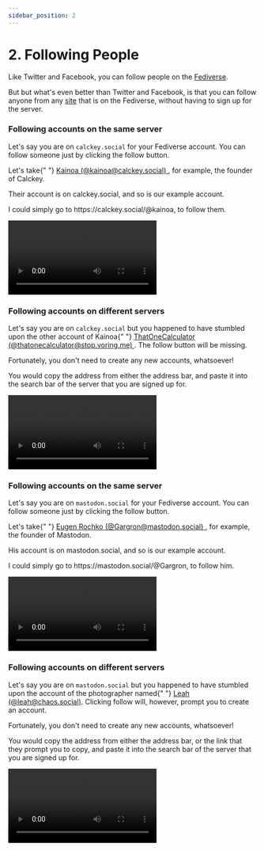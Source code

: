 ```yaml
---
sidebar_position: 2
---
```


# 2. Following People

Like Twitter and Facebook, you can follow people on the [Fediverse](/docs/glossary/fediverse).

But but what's even better than Twitter and Facebook, is that you can follow anyone from any [site](/docs/glossary/site) that is on the Fediverse, without having to sign up for the server.


<Tabs>
	<TabItem value="calckey" label="Calckey" default>
		<div>
			<h3>Following accounts on the same server</h3>
			<p>
				Let's say you are on <code>calckey.social</code> for your Fediverse
				account. You can follow someone just by clicking the follow button.
			</p>
			<p>
				Let's take{" "}
				<a href="https://calckey.social/@kainoa">
					Kainoa (@kainoa@calckey.social)
				</a>
				, for example, the founder of Calckey.
			</p>
			<p>Their account is on calckey.social, and so is our example account.</p>
			<p>
				I could simply go to https://calckey.social/@kainoa, to follow them.
			</p>
			<p>
				<video
					play
					controls
					playsinline
					src={followKainoa}
					style={{ maxWidth: 520 }}
				/>
			</p>
			<h3>Following accounts on different servers</h3>
			<p>
				Let's say you are on <code>calckey.social</code> but you happened to
				have stumbled upon the other account of Kainoa{" "}
				<a href="https://chaos.social/@leah">
					ThatOneCalculator (@thatonecalculator@stop.voring.me)
				</a>
				. The follow button will be missing.
			</p>
			<p>Fortunately, you don't need to create any new accounts, whatsoever!</p>
			<p>
				You would copy the address from either the address bar, and paste it
				into the search bar of the server that you are signed up for.
			</p>
			<p>
				<video
					play
					controls
					playsinline
					src={followThatOneCalculator}
					style={{ maxWidth: 520 }}
				/>
			</p>
		</div>
	</TabItem>
	<TabItem value="mastodon" label="Mastodon">
		<div>
			<h3>Following accounts on the same server</h3>
			<p>
				Let's say you are on <code>mastodon.social</code> for your Fediverse
				account. You can follow someone just by clicking the follow button.
			</p>
			<p>
				Let's take{" "}
				<a href="https://mastodon.social/@Gargron">
					Eugen Rochko (@Gargron@mastodon.social)
				</a>
				, for example, the founder of Mastodon.
			</p>
			<p>His account is on mastodon.social, and so is our example account.</p>
			<p>
				I could simply go to https://mastodon.social/@Gargron, to follow him.
			</p>
			<p>
				<video
					play
					controls
					playsinline
					src={followEugenRochkoVideo}
					style={{ maxWidth: 520 }}
				/>
			</p>
			<h3>Following accounts on different servers</h3>
			<p>
				Let's say you are on <code>mastodon.social</code> but you happened to
				have stumbled upon the account of the photographer named{" "}
				<a href="https://chaos.social/@leah">Leah (@leah@chaos.social)</a>.
				Clicking follow will, however, prompt you to create an account.
			</p>
			<p>Fortunately, you don't need to create any new accounts, whatsoever!</p>
			<p>
				You would copy the address from either the address bar, or the link that
				they prompt you to copy, and paste it into the search bar of the server
				that you are signed up for.
			</p>
			<p>
				<video
					play
					controls
					playsinline
					src={followLeah}
					style={{ maxWidth: 400 }}
				/>
			</p>
		</div>
	</TabItem>
</Tabs>
